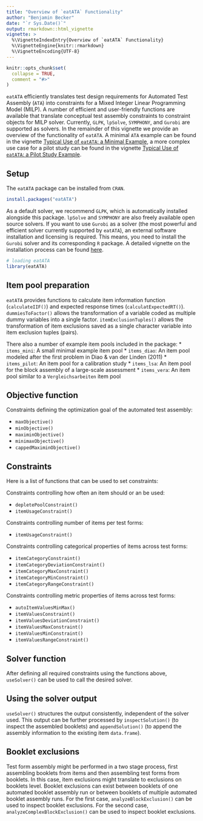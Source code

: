 ---
title: "Overview of `eatATA` Functionality"
author: "Benjamin Becker"
date: "`r Sys.Date()`"
output: rmarkdown::html_vignette
vignette: >
  %\VignetteIndexEntry{Overview of `eatATA` Functionality}
  %\VignetteEngine{knitr::rmarkdown}
  %\VignetteEncoding{UTF-8}
---

```{r, include = FALSE}
knitr::opts_chunk$set(
  collapse = TRUE,
  comment = "#>"
)
```

`eatATA` efficiently translates test design requirements for Automated Test Assembly (`ATA`) into constraints for a Mixed Integer Linear Programming Model (MILP). A number of efficient and user-friendly functions are available that translate conceptual test assembly constraints to constraint objects for MILP solver. Currently, `GLPK`, `lpSolve`, `SYMPHONY`, and `Gurobi` are supported as solvers. In the remainder of this vignette we provide an overview of the functionality of `eatATA`. A minimal `ATA` example can be found in the vignette [Typical Use of `eatATA`: a Minimal Example](minimal_example.html), a more complex use case for a pilot study can be found in the vignette [Typical Use of `eatATA`: a Pilot Study Example](use_case_pilot_study.html).

## Setup
The `eatATA` package can be installed from `CRAN`.  

```{r installation, eval = FALSE}
install.packages("eatATA")
```

As a default solver, we recommend `GLPK`, which is automatically installed alongside this package. `lpSolve` and `SYMPHONY` are also freely available open source solvers. If you want to use `Gurobi` as a solver (the most powerful and efficient solver currently supported by `eatATA`), an external software installation and licensing is required. This means, you need to install the `Gurobi` solver and its corresponding `R` package. A detailed vignette on the installation process can be found [here](https://CRAN.R-project.org/package=prioritizr/vignettes/gurobi_installation.html). 

```{r library, message = FALSE}
# loading eatATA
library(eatATA)
```

## Item pool preparation
`eatATA` provides functions to calculate item information function (`calculateIIF()`) and expected response times (`calculatExpectedRT()`). `dummiesToFactor()` allows the transformation of a variable coded as multiple dummy variables into a single factor. `itemExclusionTuples()` allows the transformation of item exclusions saved as a single character variable into item exclusion tuples (pairs).

There also a number of example item pools included in the package:
* `items_mini`: A small minimal example item pool
* `items_diao`: An item pool modeled after the first problem in Diao & van der Linden (2011)
* `items_pilot`: An item pool for a calibration study
* `items_lsa`: An item pool for the block assembly of a large-scale assessment
* `items_vera`: An item pool similar to a `Vergleichsarbeiten` item pool 

## Objective function
Constraints defining the optimization goal of the automated test assembly:

* `maxObjective()`
* `minObjective()`
* `maximinObjective()`
* `minimaxObjective()`
* `cappedMaximinObjective()`

## Constraints
Here is a list of functions that can be used to set constraints:

Constraints controlling how often an item should or an be used:

* `depletePoolConstraint()`
* `itemUsageConstraint()`

Constraints controlling number of items per test forms:

* `itemUsageConstraint()`

Constraints controlling categorical properties of items across test forms:

* `itemCategoryConstraint()`
* `itemCategoryDeviationConstraint()`
* `itemCategoryMaxConstraint()`
* `itemCategoryMinConstraint()`
* `itemCategoryRangeConstraint()`

Constraints controlling metric properties of items across test forms:

* `autoItemValuesMinMax()`
* `itemValuesConstraint()`
* `itemValuesDeviationConstraint()`
* `itemValuesMaxConstraint()`
* `itemValuesMinConstraint()`
* `itemValuesRangeConstraint()`

## Solver function
After defining all required constraints using the functions above, `useSolver()` can be used to call the desired solver.

## Using the solver output
`useSolver()` structures the output consistently, independent of the solver used. This output can be further processed by `inspectSolution()` (to inspect the assembled booklets) and `appendSolution()` (to append the assembly information to the existing item `data.frame`).

## Booklet exclusions
Test form assembly might be performed in a two stage process, first assembling booklets from items and then assembling test forms from booklets. In this case, item exclusions might translate to exclusions on booklets level. Booklet exclusions can exist between booklets of one automated booklet assembly run or between booklets of multiple automated booklet assembly runs. For the first case, `analyzeBlockExclusion()` can be used to inspect booklet exclusions. For the second case, `analyzeComplexBlockExclusion()` can be used to inspect booklet exclusions.
